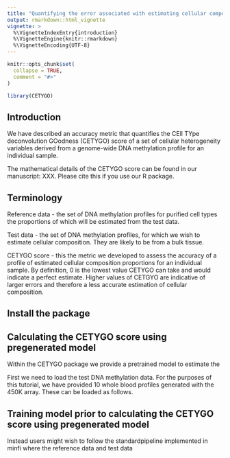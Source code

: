 ---
title: "Quantifying the error associated with estimating cellular composition from DNA methylation profiles"
output: rmarkdown::html_vignette
vignette: >
  %\VignetteIndexEntry{introduction}
  %\VignetteEngine{knitr::rmarkdown}
  %\VignetteEncoding{UTF-8}
---



```{r, include = FALSE}
knitr::opts_chunk$set(
  collapse = TRUE,
  comment = "#>"
)
```

```{r setup}
library(CETYGO)
```


## Introduction

We have described an accuracy metric that quantifies the CEll TYpe deconvolution GOodness (CETYGO)  score of a set of cellular heterogeneity variables derived from a genome-wide DNA methylation profile for an individual sample. 

The mathematical details of the CETYGO score can be found in our manuscript:  XXX. Please cite this if you use our R package.

## Terminology 

Reference data - the set of DNA methylation profiles for purified cell types the proportions of which will be estimated from the test data. 

Test data - the set of DNA methylation profiles, for which we wish to estimate cellular composition. They are likely to be from a bulk tissue.

CETYGO score - this the metric we developed to assess the accuracy of a profile of estimated cellular composition proportions for an individual sample. By definition, 0 is the lowest value CETYGO can take and would indicate a perfect estimate. Higher values of CETGYO are indicative of larger errors and therefore a less accurate estimation of cellular composition.


## Install the package




## Calculating the CETYGO score using pregenerated model

Within the CETYGO package we provide a pretrained model to estimate the 

First we need to load the test DNA methylation data. For the purposes of this tutorial, we have provided 10 whole blood profiles generated with the 450K array. These can be loaded as follows.




## Training model prior to calculating the CETYGO score using pregenerated model

Instead users might wish to follow the standardpipeline implemented in minfi where the reference data and test data 